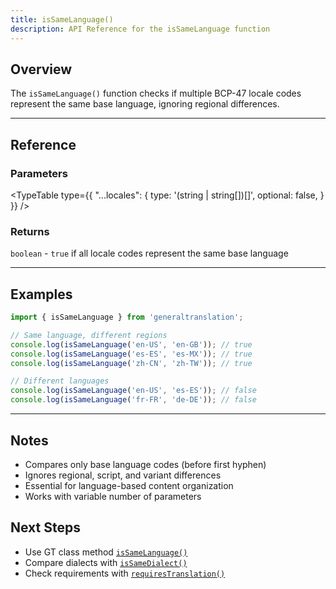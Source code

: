 ```yaml
---
title: isSameLanguage()
description: API Reference for the isSameLanguage function
---
```


## Overview

The `isSameLanguage()` function checks if multiple BCP-47 locale codes represent the same base language, ignoring regional differences.

---

## Reference

### Parameters

<TypeTable
  type={{
    "...locales": {
      type: '(string | string[])[]',
      optional: false,
    }
  }}
/>

### Returns

`boolean` - `true` if all locale codes represent the same base language

---

## Examples


```typescript
import { isSameLanguage } from 'generaltranslation';

// Same language, different regions
console.log(isSameLanguage('en-US', 'en-GB')); // true
console.log(isSameLanguage('es-ES', 'es-MX')); // true
console.log(isSameLanguage('zh-CN', 'zh-TW')); // true

// Different languages
console.log(isSameLanguage('en-US', 'es-ES')); // false
console.log(isSameLanguage('fr-FR', 'de-DE')); // false
```

---

## Notes

- Compares only base language codes (before first hyphen)
- Ignores regional, script, and variant differences
- Essential for language-based content organization
- Works with variable number of parameters

## Next Steps

- Use GT class method [`isSameLanguage()`](/docs/core/class/methods/locales/isSameLanguage)
- Compare dialects with [`isSameDialect()`](/docs/core/functions/locales/isSameDialect)
- Check requirements with [`requiresTranslation()`](/docs/core/functions/locales/requiresTranslation)
